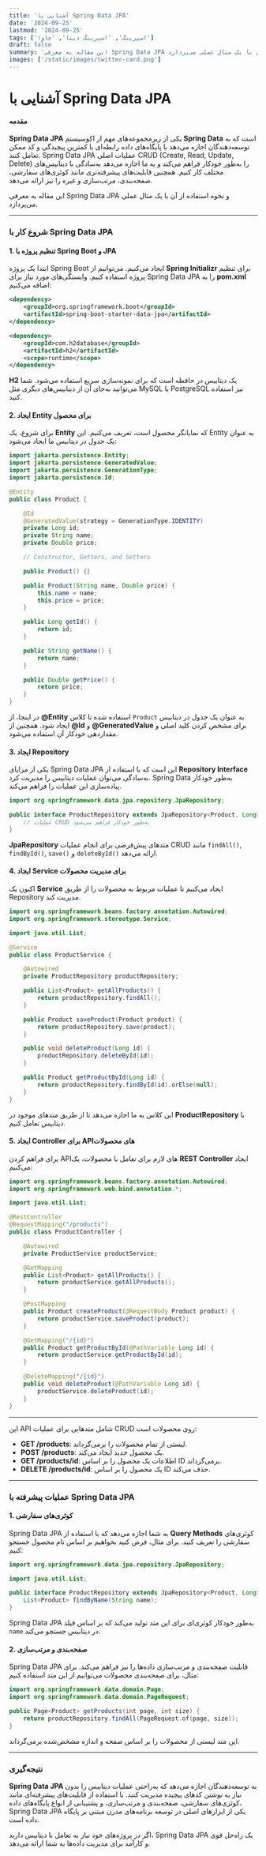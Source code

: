 ```yaml
---
title: 'آشنایی با Spring Data JPA'
date: '2024-09-25'
lastmod: '2024-09-25'
tags: ['اسپرینگ', 'اسپرینگ دیتا', 'جاوا']
draft: false
summary: 'این مقاله به معرفی Spring Data JPA و نحوه استفاده از آن با یک مثال عملی می‌پردازد.'
images: ['/static/images/twitter-card.png']
---
```


# آشنایی با Spring Data JPA

#### مقدمه

**Spring Data JPA** یکی از زیرمجموعه‌های مهم از اکوسیستم **Spring Data** است که به توسعه‌دهندگان اجازه می‌دهد با پایگاه‌های داده رابطه‌ای با کمترین پیچیدگی و کد ممکن تعامل کنند. Spring Data JPA عملیات اصلی CRUD (Create, Read, Update, Delete) را به‌طور خودکار فراهم می‌کند و به ما اجازه می‌دهد به‌سادگی با دیتابیس‌های مختلف کار کنیم. همچنین قابلیت‌های پیشرفته‌تری مانند کوئری‌های سفارشی، صفحه‌بندی، مرتب‌سازی و غیره را نیز ارائه می‌دهد.

این مقاله به معرفی Spring Data JPA و نحوه استفاده از آن با یک مثال عملی می‌پردازد.

---

### شروع کار با Spring Data JPA

#### 1. تنظیم پروژه با Spring Boot و JPA

ابتدا یک پروژه Spring Boot ایجاد می‌کنیم. می‌توانیم از **Spring Initializr** برای تنظیم پروژه استفاده کنیم. وابستگی‌های مورد نیاز برای Spring Data JPA را به **pom.xml** اضافه می‌کنیم:

<div dir="ltr">

```xml
<dependency>
    <groupId>org.springframework.boot</groupId>
    <artifactId>spring-boot-starter-data-jpa</artifactId>
</dependency>

<dependency>
    <groupId>com.h2database</groupId>
    <artifactId>h2</artifactId>
    <scope>runtime</scope>
</dependency>
```

</div>

**H2** یک دیتابیس در حافظه است که برای نمونه‌سازی سریع استفاده می‌شود. شما می‌توانید به‌جای آن از دیتابیس‌های دیگری مثل MySQL یا PostgreSQL نیز استفاده کنید.

#### 2. ایجاد Entity برای محصول

برای شروع، یک **Entity** که نمایانگر محصول است، تعریف می‌کنیم. این Entity به عنوان یک جدول در دیتابیس ما ایجاد می‌شود:

<div dir="ltr">

```java
import jakarta.persistence.Entity;
import jakarta.persistence.GeneratedValue;
import jakarta.persistence.GenerationType;
import jakarta.persistence.Id;

@Entity
public class Product {

    @Id
    @GeneratedValue(strategy = GenerationType.IDENTITY)
    private Long id;
    private String name;
    private Double price;

    // Constructor, Getters, and Setters

    public Product() {}

    public Product(String name, Double price) {
        this.name = name;
        this.price = price;
    }

    public Long getId() {
        return id;
    }

    public String getName() {
        return name;
    }

    public Double getPrice() {
        return price;
    }
}
```

</div>

در اینجا، از **@Entity** استفاده شده تا کلاس `Product` به عنوان یک جدول در دیتابیس ایجاد شود. همچنین از **@Id** و **@GeneratedValue** برای مشخص کردن کلید اصلی و مقداردهی خودکار آن استفاده می‌شود.

#### 3. ایجاد Repository

یکی از مزایای Spring Data JPA این است که با استفاده از **Repository Interface** به‌سادگی می‌توان عملیات دیتابیس را مدیریت کرد. Spring Data به‌طور خودکار پیاده‌سازی این عملیات را فراهم می‌کند.

<div dir="ltr">

```java
import org.springframework.data.jpa.repository.JpaRepository;

public interface ProductRepository extends JpaRepository<Product, Long> {
    // عملیات CRUD به‌طور خودکار فراهم می‌شود
}
```

</div>

**JpaRepository** متدهای پیش‌فرضی برای انجام عملیات CRUD مانند `findAll()`, `findById()`, `save()` و `deleteById()` ارائه می‌دهد.

#### 4. ایجاد Service برای مدیریت محصولات

اکنون یک **Service** ایجاد می‌کنیم تا عملیات مربوط به محصولات را از طریق Repository مدیریت کند.

<div dir="ltr">

```java
import org.springframework.beans.factory.annotation.Autowired;
import org.springframework.stereotype.Service;

import java.util.List;

@Service
public class ProductService {

    @Autowired
    private ProductRepository productRepository;

    public List<Product> getAllProducts() {
        return productRepository.findAll();
    }

    public Product saveProduct(Product product) {
        return productRepository.save(product);
    }

    public void deleteProduct(Long id) {
        productRepository.deleteById(id);
    }

    public Product getProductById(Long id) {
        return productRepository.findById(id).orElse(null);
    }
}
```

</div>

این کلاس به ما اجازه می‌دهد تا از طریق متدهای موجود در **ProductRepository** با دیتابیس تعامل کنیم.

#### 5. ایجاد Controller برای APIهای محصولات

برای فراهم کردن APIهای لازم برای تعامل با محصولات، یک **REST Controller** ایجاد می‌کنیم:

<div dir="ltr">

```java
import org.springframework.beans.factory.annotation.Autowired;
import org.springframework.web.bind.annotation.*;

import java.util.List;

@RestController
@RequestMapping("/products")
public class ProductController {

    @Autowired
    private ProductService productService;

    @GetMapping
    public List<Product> getAllProducts() {
        return productService.getAllProducts();
    }

    @PostMapping
    public Product createProduct(@RequestBody Product product) {
        return productService.saveProduct(product);
    }

    @GetMapping("/{id}")
    public Product getProductById(@PathVariable Long id) {
        return productService.getProductById(id);
    }

    @DeleteMapping("/{id}")
    public void deleteProduct(@PathVariable Long id) {
        productService.deleteProduct(id);
    }
}
```

</div>

---

این API شامل متدهایی برای عملیات CRUD روی محصولات است:

- **GET /products**: لیستی از تمام محصولات را برمی‌گرداند.
- **POST /products**: یک محصول جدید ایجاد می‌کند.
- **GET /products/id**: اطلاعات یک محصول را بر اساس ID برمی‌گرداند.
- **DELETE /products/id**: یک محصول را بر اساس ID حذف می‌کند.

---

### عملیات پیشرفته با Spring Data JPA

#### 1. کوئری‌های سفارشی

Spring Data JPA به شما اجازه می‌دهد که با استفاده از **Query Methods** کوئری‌های سفارشی را تعریف کنید. برای مثال، فرض کنید بخواهیم بر اساس نام محصول جستجو کنیم:

<div dir="ltr">

```java
import org.springframework.data.jpa.repository.JpaRepository;

import java.util.List;

public interface ProductRepository extends JpaRepository<Product, Long> {
    List<Product> findByName(String name);
}
```

</div>

Spring Data JPA به‌طور خودکار کوئری‌ای برای این متد تولید می‌کند که بر اساس فیلد `name` در دیتابیس جستجو می‌کند.

#### 2. صفحه‌بندی و مرتب‌سازی

Spring Data JPA قابلیت صفحه‌بندی و مرتب‌سازی داده‌ها را نیز فراهم می‌کند. برای مثال، برای صفحه‌بندی محصولات می‌توانیم از این متد استفاده کنیم:

<div dir="ltr">

```java
import org.springframework.data.domain.Page;
import org.springframework.data.domain.PageRequest;

public Page<Product> getProducts(int page, int size) {
    return productRepository.findAll(PageRequest.of(page, size));
}
```

</div>

این متد لیستی از محصولات را بر اساس صفحه و اندازه مشخص‌شده برمی‌گرداند.

---

### نتیجه‌گیری

**Spring Data JPA** به توسعه‌دهندگان اجازه می‌دهد که به‌راحتی عملیات دیتابیس را بدون نیاز به نوشتن کدهای پیچیده مدیریت کنند. با استفاده از قابلیت‌های پیشرفته‌ای مانند کوئری‌های سفارشی، صفحه‌بندی و مرتب‌سازی، و پشتیبانی از انواع پایگاه‌های داده، Spring Data JPA یکی از ابزارهای اصلی در توسعه برنامه‌های مدرن مبتنی بر پایگاه داده است.

اگر در پروژه‌های خود نیاز به تعامل با دیتابیس دارید، Spring Data JPA یک راه‌حل قوی و کارآمد برای مدیریت داده‌ها به شما ارائه می‌دهد.
